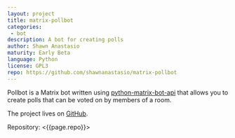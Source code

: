 ```yaml
---
layout: project
title: matrix-pollbot
categories: 
 - bot
description: A bot for creating polls
author: Shawn Anastasio
maturity: Early Beta
language: Python
license: GPL3
repo: https://github.com/shawnanastasio/matrix-pollbot
---
```


Pollbot is a Matrix bot written using [python-matrix-bot-api](https://github.com/shawnanastasio/python-matrix-bot-api/) that allows you to create polls that can be voted on by members of a room.

The project lives on [GitHub](https://github.com/shawnanastasio/matrix-pollbot).

Repository: <{{page.repo}}>

